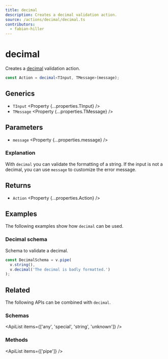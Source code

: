 ```yaml
---
title: decimal
description: Creates a decimal validation action.
source: /actions/decimal/decimal.ts
contributors:
  - fabian-hiller
---
```



# decimal

Creates a [decimal](https://en.wikipedia.org/wiki/Decimal) validation action.

```ts
const Action = decimal<TInput, TMessage>(message);
```

## Generics

- `TInput` <Property {...properties.TInput} />
- `TMessage` <Property {...properties.TMessage} />

## Parameters

- `message` <Property {...properties.message} />

### Explanation

With `decimal` you can validate the formatting of a string. If the input is not a decimal, you can use `message` to customize the error message.

## Returns

- `Action` <Property {...properties.Action} />

## Examples

The following examples show how `decimal` can be used.

### Decimal schema

Schema to validate a decimal.

```ts
const DecimalSchema = v.pipe(
  v.string(),
  v.decimal('The decimal is badly formatted.')
);
```

## Related

The following APIs can be combined with `decimal`.

### Schemas

<ApiList items={['any', 'special', 'string', 'unknown']} />

### Methods

<ApiList items={['pipe']} />
